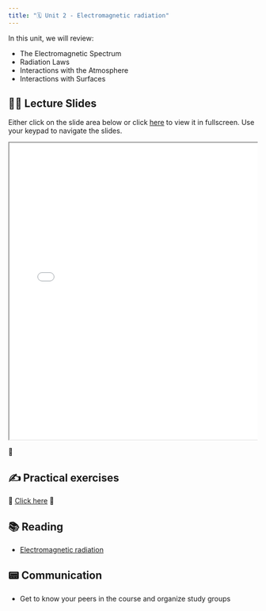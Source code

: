 ```yaml
---
title: "🗓️ Unit 2 - Electromagnetic radiation"
---
```


In this unit, we will review:

- The Electromagnetic Spectrum
- Radiation Laws
- Interactions with the Atmosphere
- Interactions with Surfaces

## 👨‍🏫 Lecture Slides 

Either click on the slide area below or click [here](slides.qmd) to view it in fullscreen.
Use your keypad to navigate the slides.

<div class="container" style="position: relative;overflow: hidden;width: 100%;min-height:600px;">
<iframe src="slides.html" style="position=absolute;top: 0;left: 0;bottom: 0;right: 0;width: 100%;min-height:600px;"></iframe>
</div>

🎥 

## ✍️ Practical exercises

🚧  [Click here](lab.qmd)
🚧


## 📚 Reading

- [Electromagnetic radiation](https://drive.google.com/file/d/1DwyFbUwrIr6I_yCtXqqJRxBqcdzJGYpG/view?usp=sharing) 

## 📟 Communication

- Get to know your peers in the course and organize study groups 